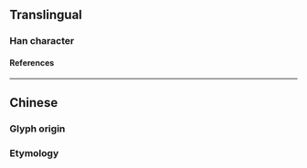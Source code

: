{{character info}}
==Translingual==

===Han character===
{{Han char|rn=11|rad=入|as=05|sn=7|four=|canj=BLOO|ids=⿵冂⿲入丨入}}

====References====
{{Han ref|kx=0126.100|hdz=10100.080|uh=34B3}}

----

==Chinese==

===Glyph origin===
{{Han etym}}

===Etymology===
{{zh-see|兩|a}}